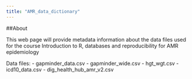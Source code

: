 ```yaml
---
title: "AMR_data_dictionary"
---
```


##About 

This web page will provide metadata information about the data files used for the course Introduction to R, databases and reproducibility for AMR epidemiology

Data files:
- gapminder_data.csv
- gapminder_wide.csv
- hgt_wgt.csv
- icd10_data.csv
- dig_health_hub_amr_v2.csv 
